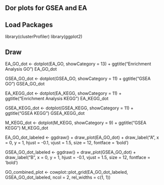 ## Dor plots for GSEA and EA
## Load Packages
library(clusterProfiler)
library(ggplot2)

## Draw
EA_GO_dot <- dotplot(EA_GO, showCategory = 13) + ggtitle("Enrichment Analysis GO")
EA_GO_dot

GSEA_GO_dot <- dotplot(GSEA_GO, showCategory = 11) + ggtitle("GSEA GO")
GSEA_GO_dot

EA_KEGG_dot <- dotplot(EA_KEGG, showCategory = 11) + ggtitle("Enrichment Analysis KEGG")
EA_KEGG_dot

GSEA_KEGG_dot <- dotplot(GSEA_KEGG, showCategory = 11) + ggtitle("GSEA  KEGG")
GSEA_KEGG_dot

M_KEGG_dot <- dotplot(M_KEGG, showCategory = 9) + ggtitle("GSEA  KEGG")
M_KEGG_dot

EA_GO_dot_labeled <- ggdraw() +
  draw_plot(EA_GO_dot) +
  draw_label("A", x = 0, y = 1, hjust = -0.1, vjust = 1.5, size = 12, fontface = 'bold')

GSEA_GO_dot_labeled <- ggdraw() +
  draw_plot(GSEA_GO_dot) +
  draw_label("B", x = 0, y = 1, hjust = -0.1, vjust = 1.5, size = 12, fontface = 'bold')

GO_combined_plot <- cowplot::plot_grid(EA_GO_dot_labeled, GSEA_GO_dot_labeled, ncol = 2, rel_widths = c(1, 1))

